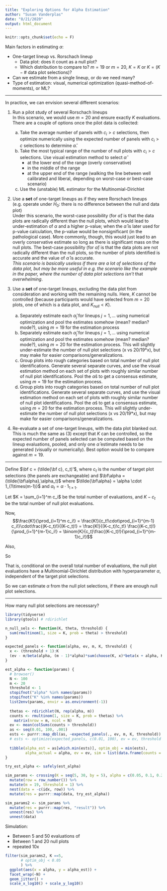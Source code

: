 ```yaml
---
title: "Exploring Options for Alpha Estimation"
author: "Susan Vanderplas"
date: "8/21/2020"
output: html_document
---
```


```r
knitr::opts_chunk$set(echo = F)
```

Main factors in estimating $\alpha$:

- One-target lineup vs. Rorschach lineup
  - Data plot: does it count as a null plot?
  - Which distribution to compare to? $m=19$ or $m=20$, $K=K$ or $K=(K-\#$ data plot selections$)$?
- Can we estimate from a single lineup, or do we need many?
- Type of estimation: visual, numerical optimization (quasi-method-of-moments), or ML?


***

In practice, we can envision several different scenarios:

1. Run a pilot study of several Rorschach lineups    
In this scenario, we would use $m=20$ and ensure exactly $K$ evaluations. There are a couple of options once the pilot data is collected:

    a. Take the average number of panels with $c_i > c$ selections, then optimize numerically using the expected number of panels with $c_i > c$ selections to determine $\hat\alpha$. 
    b. Take the most typical range of the number of null plots with $c_i > c$ selections. Use visual estimation method to select $\hat\alpha$
        - at the lower end of the range (overly conservative)
        - in the middle of the range
        - at the upper end of the range (walking the line between well calibrated and liberal, depending on worst-case or best-case scenario)
    c. Use the (unstable) ML estimator for the Multinomial-Dirichlet

2. Use a **set** of one-target lineups as if they were Rorschach lineups (e.g. operate under $H_0$: there is no difference between the null and data plot)    
Under this scenario, the worst-case possibility (for $\hat\alpha$) is that the data plots are radically different than the null plots, which would lead to under-estimation of $\alpha$ and a higher p-value; when the $\hat\alpha$ is later used for p-value calculation, the p-value would be nonsignificant (in the pathological case). More commonly, though, this would just lead to an overly conservative estimate so long as there is significant mass on the null plots. The best-case possibility (for $\hat\alpha$) is that the data plots are not radically different than the null plots, so the number of plots identified is accurate and the value of $\hat\alpha$ is accurate.     
*This scenario is basically useless if there are a lot of selections of the data plot, but may be more useful in e.g. the scenario like the example in the paper, where the number of data plot selections isn't* that *overwhelming*. 

3. Use a **set** of one-target lineups, excluding the data plot from consideration and working with the remaining nulls. Here, $K$ cannot be controlled (because participants would have selected from $m=20$ plots, one of which is a data plot, and $K_{null} < K$). 

    a. Separately estimate each $\hat\alpha_j$ for lineups $j=1, ...$ using numerical optimization and pool the estimates somehow (mean? median? mode?), using $m=19$ for the estimation process
    b. Separately estimate each $\hat\alpha_j$ for lineups $j=1, ...$ using numerical optimization and pool the estimates somehow (mean? median? mode?), using $m=20$ for the estimation process. This will slightly under-estimate the number of null plot selections (x vs 20/19*x), but may make for easier comparisons/generalizations.
    c. Group plots into rough categories based on total number of null plot identifications. Generate several separate curves, and use the visual estimation method on each set of plots with roughly similar number of null plot identifications. Pool the $\hat\alpha$s to get a consensus estimate, using $m=19$ for the estimation process.
    d. Group plots into rough categories based on total number of null plot identifications. Generate several separate curves, and use the visual estimation method on each set of plots with roughly similar number of null plot identifications. Pool the $\hat\alpha$s to get a consensus estimate, using $m=20$ for the estimation process. This will slightly under-estimate the number of null plot selections (x vs 20/19*x), but may make for easier comparisons/generalizations.
    
4. Re-evaluate a set of one-target lineups, with the data plot blanked out. This is much the same as (3) except that $K$ can be controlled, so the expected number of panels selected can be computed based on the lineup evaluations, pooled, and only one $\hat\alpha$ estimate needs to be generated (visually or numerically). Best option would be to compare against $m=19$. 

***

Define $\bf c = (\tilde{\bf c}, c_t)'$, where $c_t$ is the number of target plot selections (the panels are exchangeable) and $\bf\alpha = (\tilde{\bf\alpha},\alpha_t)$ where $\tilde{\bf\alpha} = \alpha \cdot 1_{1\times(m-1)}$ and $\alpha_t = \alpha \cdot 1_{1\times1}$. 

Let $K = \sum_{i=1}^m c_i$ be the total number of evaluations, and $K - c_t$ be the total number of null plot evaluations. 
\begin{align}
f(\bf c_{1\times m}|\bf\alpha_{1\times m}) & = \frac{\left(\sum_{i=1}^m c_i\right)!}{\prod_{i=1}^m c_i!} \frac{B(\alpha + \bf c)}{B(\bf\alpha)}\\
& = \left(\frac{K!}{\prod_{i=1}^m c_i!}\right)\left(\frac{B(\bf\alpha + \bf c)}{B(\bf\alpha)}\right)
\end{align}

Now, 
$$\frac{K!}{\prod_{i=1}^m c_i!} = \frac{K!}{c_t!\cdot\prod_{i=1}^{m-1} c_i!}\cdot\frac{(K-c_t)!}{(K-c_t)!} = \frac{K!}{(K-c_t)!c_t!} \frac{(K-c_t)!}{\prod_{i=1}^{m-1}c_i!} = \binom{K}{c_t}\frac{(K-c_t)!}{\prod_{i=1}^{m-1}c_i!}$$

Also, 
\begin{align}
\frac{B(\bf\alpha + \bf c)}{B(\bf\alpha)} &= \frac{\prod_{i=1}^m\Gamma(\alpha + c_i)}{\Gamma(m\alpha + K)}\cdot\frac{\Gamma(m\alpha)}{\prod_{i=1}^m\Gamma(\alpha)}\\
&=\frac{\prod_{i=1}^m\Gamma(\alpha + c_i)}{\Gamma(m\alpha + K)}\cdot\frac{\Gamma(m\alpha)}{\prod_{i=1}^m\Gamma(\alpha)}\cdot\frac{\Gamma\left((m-1)\alpha + K - c_t\right)}{\Gamma\left((m-1)\alpha + K - c_t\right)}\cdot\frac{\Gamma\left((m-1)\alpha \right)}{\Gamma\left((m-1)\alpha\right)}\\
& = \frac{\Gamma(\alpha + c_t)\Gamma\left((m-1)\alpha + K - c_t\right)}{\Gamma(m\alpha + K)}\cdot 
\frac{\Gamma(m\alpha)}{\Gamma(\alpha)\Gamma\left((m-1)\alpha\right)}\cdot
\frac{\prod_{i=1}^{m-1}\Gamma(\alpha + c_i)}{\Gamma\left((m-1)\alpha + K - c_t\right)}\cdot
\frac{\Gamma\left((m-1)\alpha\right)}{\prod_{i=1}^{m-1}\Gamma(\alpha)}\\
& = \frac{B(\alpha + c_t, (m-1)\alpha + K - c_t)}{B(\alpha, (m-1)\alpha)}\frac{B(\tilde\alpha + \tilde{\bf c})}{B(\tilde\alpha)}
\end{align}

So 
\begin{align}
f(\bf c_{1\times m}|\bf\alpha_{1\times m}) & = \left(\frac{K!}{\prod_{i=1}^m c_i!}\right)\left(\frac{B(\bf\alpha + \bf c)}{B(\bf\alpha)}\right)\\
& = \binom{K}{c_t}\frac{(K-c_t)!}{\prod_{i=1}^{m-1}c_i!}\cdot \frac{B(\alpha + c_t, (m-1)\alpha + K - c_t)}{B(\alpha, (m-1)\alpha)}\frac{B(\tilde\alpha + \tilde{\bf c})}{B(\tilde\alpha)}\\
& = \binom{K}{c_t}\frac{B(\alpha + c_t, (m-1)\alpha + K - c_t)}{B(\alpha, (m-1)\alpha)}\cdot\frac{(K-c_t)!}{\prod_{i=1}^{m-1}c_i!}\frac{B(\tilde\alpha + \tilde{\bf c})}{B(\tilde\alpha)}\\
& = f(c_t | K, \alpha, (m-1)\alpha) \cdot f(\bf c_{1\times(m-1)} | \alpha_{1\times(m-1)})
\end{align}

That is, conditional on the overall total number of evaluations, the null plot evaluations have a Multinomial-Dirichlet distribution with hyperparameter $\alpha$, independent of the target plot selections. 

So we can estimate $\alpha$ from the null plot selections, if there are enough null plot selections.

***

How many null plot selections are necessary?

```r
library(tidyverse)
library(gtools) # rdirichlet

n_null_sels <- function(K, theta, threshold) {
  sum(rmultinom(1, size = K, prob = theta) > threshold)
}

expected_panels <- function(alpha, ev, m, K, threshold) {
  x <- (threshold + 1):K
  (ev - m/beta(alpha, (m - 1)*alpha)*sum(choose(K, x)*beta(x + alpha, K - x + (m - 1)*alpha)))^2
}

est_alpha <- function(params) {
  # browser()
  N <- 100
  m <- 20
  threshold <- 1
  stopifnot("alpha" %in% names(params))
  stopifnot("K" %in% names(params))
  list2env(params, envir = as.environment(-1))
  
  thetas <- rdirichlet(N, rep(alpha, m))
  counts <- rmultinom(1, size = K, prob = thetas) %>%
    matrix(nrow = m, ncol = N)
  ev <- mean(colSums(counts > threshold))
  as <- seq(0.01, 100, .001)
  ests <- purrr::map_dbl(as, ~expected_panels(., ev, m, K, threshold))
  # ests <- optimize(expected_panels, c(0.01, 100), ev = ev, threshold = threshold, m = m, K = K)
  
  tibble(alpha_est = as[which.min(ests)], optim_obj = min(ests),
         alpha_actual = alpha, ev = ev, sim = list(data.frame(counts = counts, thetas = t(thetas))))
}

try_est_alpha <- safely(est_alpha)

sim_params <- crossing(K = seq(5, 30, by = 5), alpha = c(0.05, 0.1, 0.25, 0.5, 1), N = 1:10, idx = 1:10) %>%
  mutate(row = row_number()) %>%
  mutate(m = 19, threshold = 1) %>%
  nest(data = -c(idx, row)) %>%
  mutate(res = purrr::map(data, try_est_alpha))

sim_params2 <- sim_params %>% 
  mutate(res = purrr::map(res, "result")) %>% 
  unnest(res) %>% 
  unnest(data)
```

Simulation:

- Between 5 and 50 evaluations of 
- Between 1 and 20 null plots
- repeated 10x

```r
filter(sim_params2, K ==5,
       # optim_obj < 0.05
       ) %>%
  ggplot(aes(x = alpha, y = alpha_est)) + 
  facet_wrap(~N) +
  geom_jitter() + 
  scale_x_log10() + scale_y_log10()

```
